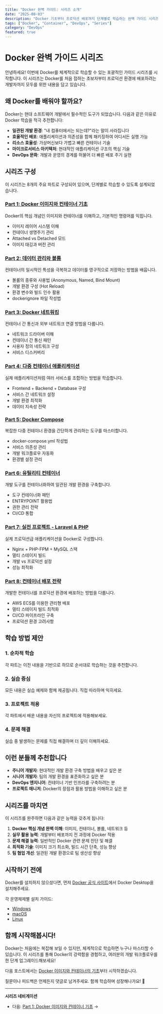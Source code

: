 ```yaml
---
title: "Docker 완벽 가이드: 시리즈 소개"
date: "2025-08-03"
description: "Docker 기초부터 프로덕션 배포까지 단계별로 학습하는 완벽 가이드 시리즈 소개"
tags: ["Docker", "Container", "DevOps", "Series"]
category: "DevOps"
featured: true
---
```


# Docker 완벽 가이드 시리즈

안녕하세요! 이번에 Docker를 체계적으로 학습할 수 있는 포괄적인 가이드 시리즈를 시작합니다. 이 시리즈는 Docker를 처음 접하는 초보자부터 프로덕션 환경에 배포하려는 개발자까지 모두를 위한 내용을 담고 있습니다.

## 왜 Docker를 배워야 할까요?

Docker는 현대 소프트웨어 개발에서 필수적인 도구가 되었습니다. 다음과 같은 이유로 Docker 학습을 적극 추천합니다:

- **일관된 개발 환경**: "내 컴퓨터에서는 되는데?"라는 말이 사라집니다
- **효율적인 배포**: 애플리케이션과 의존성을 함께 패키징하여 어디서든 실행 가능
- **리소스 효율성**: 가상머신보다 가볍고 빠른 컨테이너 기술
- **마이크로서비스 아키텍처**: 현대적인 애플리케이션 구조의 핵심 기술
- **DevOps 문화**: 개발과 운영의 경계를 허물어 더 빠른 배포 주기 실현

## 시리즈 구성

이 시리즈는 8개의 주요 파트로 구성되어 있으며, 단계별로 학습할 수 있도록 설계되었습니다.

### [Part 1: Docker 이미지와 컨테이너 기초](/posts/docker-images-containers-basics)
Docker의 핵심 개념인 이미지와 컨테이너를 이해하고, 기본적인 명령어를 익힙니다.
- 이미지 레이어 시스템 이해
- 컨테이너 생명주기 관리
- Attached vs Detached 모드
- 이미지 태깅과 버전 관리

### [Part 2: 데이터 관리와 볼륨](/posts/docker-data-volumes)
컨테이너의 일시적인 특성을 극복하고 데이터를 영구적으로 저장하는 방법을 배웁니다.
- 볼륨의 종류와 사용법 (Anonymous, Named, Bind Mount)
- 개발 환경 구성 (Hot Reload)
- 환경 변수와 빌드 인수 활용
- dockerignore 파일 작성법

### [Part 3: Docker 네트워킹](/posts/docker-networking)
컨테이너 간 통신과 외부 네트워크 연결 방법을 다룹니다.
- 네트워크 드라이버 이해
- 컨테이너 간 통신 패턴
- 사용자 정의 네트워크 구성
- 서비스 디스커버리

### [Part 4: 다중 컨테이너 애플리케이션](/posts/docker-multi-container)
실제 애플리케이션처럼 여러 서비스를 조합하는 방법을 학습합니다.
- Frontend + Backend + Database 구성
- 서비스 간 네트워크 설정
- 개발 환경 최적화
- 데이터 지속성 전략

### [Part 5: Docker Compose](/posts/docker-compose-orchestration)
복잡한 다중 컨테이너 환경을 간단하게 관리하는 도구를 마스터합니다.
- docker-compose.yml 작성법
- 서비스 의존성 관리
- 개발 워크플로우 자동화
- 환경별 설정 관리

### [Part 6: 유틸리티 컨테이너](/posts/docker-utility-containers)
개발 도구를 컨테이너화하여 일관된 개발 환경을 구축합니다.
- 도구 컨테이너화 패턴
- ENTRYPOINT 활용법
- 권한 관리 전략
- CI/CD 통합

### [Part 7: 실전 프로젝트 - Laravel & PHP](/posts/docker-laravel-php)
실제 프로덕션급 애플리케이션을 Docker로 구성합니다.
- Nginx + PHP-FPM + MySQL 스택
- 멀티 스테이지 빌드
- 개발 vs 프로덕션 설정
- 성능 최적화

### [Part 8: 컨테이너 배포 전략](/posts/docker-deployment-production)
개발한 컨테이너를 프로덕션 환경에 배포하는 방법을 다룹니다.
- AWS ECS를 이용한 관리형 배포
- 멀티 스테이지 빌드 최적화
- CI/CD 파이프라인 구축
- 프로덕션 환경 고려사항

## 학습 방법 제안

### 1. 순차적 학습
각 파트는 이전 내용을 기반으로 하므로 순서대로 학습하는 것을 추천합니다.

### 2. 실습 중심
모든 내용은 실습 예제와 함께 제공됩니다. 직접 따라하며 익히세요.

### 3. 프로젝트 적용
각 파트에서 배운 내용을 자신의 프로젝트에 적용해보세요.

### 4. 문제 해결
실습 중 발생하는 문제를 직접 해결하며 더 깊이 이해하세요.

## 이런 분들께 추천합니다

- **주니어 개발자**: 현대적인 개발 환경 구축 방법을 배우고 싶은 분
- **시니어 개발자**: 팀의 개발 환경을 표준화하고 싶은 분
- **DevOps 엔지니어**: 컨테이너 기반 인프라를 구축하려는 분
- **프로젝트 매니저**: Docker의 장점과 활용 방법을 이해하고 싶은 분

## 시리즈를 마치면

이 시리즈를 완주하면 다음과 같은 능력을 갖추게 됩니다:

1. **Docker 핵심 개념 완벽 이해**: 이미지, 컨테이너, 볼륨, 네트워크 등
2. **실무 활용 능력**: 개발부터 배포까지 전 과정에 Docker 적용
3. **문제 해결 능력**: 일반적인 Docker 관련 문제 진단 및 해결
4. **최적화 기술**: 이미지 크기 최소화, 빌드 시간 단축, 성능 향상
5. **팀 협업 개선**: 일관된 개발 환경으로 팀 생산성 향상

## 시작하기 전에

Docker를 설치하지 않으셨다면, 먼저 [Docker 공식 사이트](https://www.docker.com/get-started)에서 Docker Desktop을 설치해주세요. 

각 운영체제별 설치 가이드:
- [Windows](https://docs.docker.com/desktop/install/windows-install/)
- [macOS](https://docs.docker.com/desktop/install/mac-install/)
- [Linux](https://docs.docker.com/desktop/install/linux-install/)

## 함께 시작해봅시다!

Docker는 처음에는 복잡해 보일 수 있지만, 체계적으로 학습하면 누구나 마스터할 수 있습니다. 이 시리즈를 통해 Docker의 강력함을 경험하고, 여러분의 개발 워크플로우를 한 단계 업그레이드해보세요!

다음 포스트에서는 [Docker 이미지와 컨테이너의 기초](/posts/docker-images-containers-basics)부터 시작하겠습니다. 

질문이나 피드백은 언제든지 댓글로 남겨주세요. 함께 학습하며 성장해나가요! 🐳

---

**시리즈 네비게이션**
- 다음: [Part 1: Docker 이미지와 컨테이너 기초](/posts/docker-images-containers-basics) →